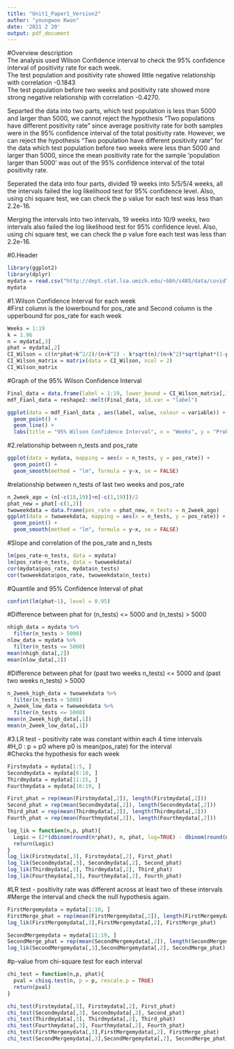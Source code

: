 ---
title: "Unit1_Paper1_Version2"
author: "youngwoo Kwon"
date: '2021 2 20'
output: pdf_document
---
#Overview description\
The analysis used Wilson Confidence interval to check the 95% confidence interval of positivity rate for each week.\
The test population and positivity rate showed little negative relationship with correlation -0.1843\
The test population before two weeks and positivity rate showed more strong negative relationship with correlation -0.4270.\

Separted the data into two parts, which test population is less than 5000 and larger than 5000, we cannot reject the hypothesis "Two populations have different positivity rate" since average positivity rate for both samples were in the 95% confidence interval of the total positivity rate. However, we can reject the hypothesis "Two population have different positivity rate" for the data which test population before two weeks were less than 5000 and larger than 5000, since the mean positivity rate for the sample 'population larger than 5000' was out of the 95% confidence interval of the total positivity rate.

Seperated the data into four parts, divided 19 weeks into 5/5/5/4 weeks, all the intervals failed the log likelihood test for 95% confidence level. Also, using chi square test, we can check the p value for each test was less than 2.2e-16.

Merging the intervals into two intervals, 19 weeks into 10/9 weeks, two intervals also failed the log likelihood test for 95% confidence level. Also, using chi square test, we can check the p value fore each test was less than 2.2e-16.


#0.Header
```{r}
library(ggplot2)
library(dplyr)
mydata = read.csv("http://dept.stat.lsa.umich.edu/~bbh/s485/data/covidTestsFA2020.csv")
mydata
```

#1.Wilson Confidence Interval for each week\
#First column is the lowerbound for pos_rate and Second column is the upperbound for pos_rate for each week
```{r}
Weeks = 1:19
k = 1.96
n = mydata[,3]
phat = mydata[,2]
CI_Wilson = c((n*phat+k^2/2)/(n+k^2) - k*sqrt(n)/(n+k^2)*sqrt(phat*(1-phat)+k^2/(4*n)),(n*phat+k^2/2)/(n+k^2) + k*sqrt(n)/(n+k^2)*sqrt(phat*(1-phat)+k^2/(4*n))) 
CI_Wilson_matrix = matrix(data = CI_Wilson, ncol = 2)
CI_Wilson_matrix
```

#Graph of the 95% Wilson Confidence Interval
```{r}
Final_data = data.frame(label = 1:19, lower_bound = CI_Wilson_matrix[,1], pos_rate = phat, upper_bound = CI_Wilson_matrix[,2])
mdf_Fianl_data = reshape2::melt(Final_data, id.var = "label")
```

```{r}
ggplot(data = mdf_Fianl_data , aes(label, value, colour = variable)) +
  geom_point() + 
  geom_line() + 
  labs(title = "95% Wilson Confidence Interval", x = "Weeks", y = "Probability")
```

#2.relationship between n_tests and pos_rate
```{r}
ggplot(data = mydata, mapping = aes(x = n_tests, y = pos_rate)) +
  geom_point() +
  geom_smooth(method = "lm", formula = y~x, se = FALSE)
```

#relationship between n_tests of last two weeks and pos_rate
```{r}
n_2week_ago = (n[-c(18,19)]+n[-c(1,19)])/2
phat_new = phat[-c(1,2)]
twoweekdata = data.frame(pos_rate = phat_new, n_tests = n_2week_ago)
ggplot(data = twoweekdata, mapping = aes(x = n_tests, y = pos_rate)) +
  geom_point() +
  geom_smooth(method = "lm", formula = y~x, se = FALSE) 

```

#Slope and correlation of the pos_rate and n_tests
```{r}
lm(pos_rate~n_tests, data = mydata)
lm(pos_rate~n_tests, data = twoweekdata)
cor(mydata$pos_rate, mydata$n_tests)
cor(twoweekdata$pos_rate, twoweekdata$n_tests)
```

#Quantile and 95% Confidence Interval of phat
```{r}
confint(lm(phat~1), level = 0.95)
```

#Difference between phat for (n_tests) <= 5000 and (n_tests) > 5000
```{r}
nhigh_data = mydata %>%
  filter(n_tests > 5000)
nlow_data = mydata %>%
  filter(n_tests <= 5000)
mean(nhigh_data[,2])
mean(nlow_data[,2])
```

#Difference between phat for (past two weeks n_tests) <= 5000 and (past two weeks n_tests) > 5000
```{r}
n_2week_high_data = twoweekdata %>%
  filter(n_tests > 5000)
n_2week_low_data = twoweekdata %>%
  filter(n_tests <= 5000)
mean(n_2week_high_data[,1])
mean(n_2week_low_data[,1])
```

#3.LR test - positivity rate was constant within each 4 time intervals\
#H_0 : p = p0 where p0 is mean(pos_rate) for the interval\
#Checks the hypothesis for each week
```{r}
Firstmydata = mydata[1:5, ]
Secondmydata = mydata[6:10, ]
Thirdmydata = mydata[11:15, ]
Fourthmydata = mydata[16:19, ]

First_phat = rep(mean(Firstmydata[,2]), length(Firstmydata[,2]))
Second_phat = rep(mean(Secondmydata[,2]), length(Secondmydata[,2]))
Third_phat = rep(mean(Thirdmydata[,2]), length(Thirdmydata[,2]))
Fourth_phat = rep(mean(Fourthmydata[,2]), length(Fourthmydata[,2]))

log_lik = function(n,p, phat){
  Logic = (2*(dbinom(round(n*phat), n, phat, log=TRUE) - dbinom(round(n*phat), n, p, log=TRUE)) - qchisq(0.95,1) > 0)
  return(Logic)
}
log_lik(Firstmydata[,3], Firstmydata[,2], First_phat)
log_lik(Secondmydata[,3], Secondmydata[,2], Second_phat)
log_lik(Thirdmydata[,3], Thirdmydata[,2], Third_phat)
log_lik(Fourthmydata[,3], Fourthmydata[,2], Fourth_phat)
```

#LR test - positivity rate was different across at least two of these intervals\
#Merge the interval and check the null hypothesis again.
```{r}
FirstMergemydata = mydata[1:10, ]
FirstMerge_phat = rep(mean(FirstMergemydata[,2]), length(FirstMergemydata[,2]))
log_lik(FirstMergemydata[,3],FirstMergemydata[,2], FirstMerge_phat)

SecondMergemydata = mydata[11:19, ]
SecondMerge_phat = rep(mean(SecondMergemydata[,2]), length(SecondMergemydata[,2]))
log_lik(SecondMergemydata[,3],SecondMergemydata[,2], SecondMerge_phat)
```

#p-value from chi-square test for each interval
```{r}
chi_test = function(n,p, phat){
  pval = chisq.test(n, p = p, rescale.p = TRUE)
  return(pval)
}

chi_test(Firstmydata[,3], Firstmydata[,2], First_phat)
chi_test(Secondmydata[,3], Secondmydata[,2], Second_phat)
chi_test(Thirdmydata[,3], Thirdmydata[,2], Third_phat)
chi_test(Fourthmydata[,3], Fourthmydata[,2], Fourth_phat)
chi_test(FirstMergemydata[,3],FirstMergemydata[,2], FirstMerge_phat)
chi_test(SecondMergemydata[,3],SecondMergemydata[,2], SecondMerge_phat)
```




